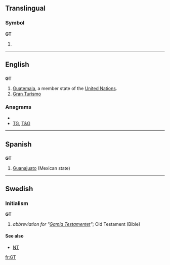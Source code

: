 {{also|Gt|.gt}}
==Translingual==
===Symbol===
'''GT'''
# {{SI-unit-abb|giga|tesla|[[magnetic flux density]]}}

----

==English==
==={{abbreviation}}===
'''GT'''
#[[Guatemala]], a member state of the [[United Nations]].
# [[Gran Turismo]]

===Anagrams===
* {{alphagram|gt}}
* [[TG#English|TG]], [[T&G#English|T&G]]


----

==Spanish==

==={{abbreviation}}===
'''GT'''

# [[Guanajuato]] (Mexican state)

----

==Swedish==

===Initialism===
'''GT'''

# ''abbreviation for "[[Gamla Testamentet]]"''; Old Testament (Bible)

====See also====
*[[NT]]

[[fr:GT]]